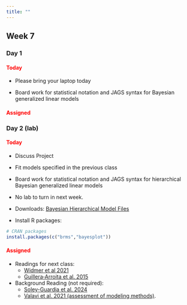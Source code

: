 ```yaml
---
title: ""
---
```


## Week 7

### Day 1

#### [Today]{style="color:red;"}

-   Please bring your laptop today

-   Board work for statistical notation and JAGS syntax for Bayesian generalized linear models

#### [Assigned]{style="color:red;"}
 
 
### Day 2 (lab)

#### [Today]{style="color:red;"}

-   Discuss Project

-   Fit models specified in the previous class

-   Board work for statistical notation and JAGS syntax for hierarchical Bayesian generalized linear models

-   No lab to turn in next week.

-   Downloads: <a href="/classfiles/hbayes/Bayesian.Hierarchical.Model2.zip">Bayesian Hierarchical Model Files</a>

-   Install R packages:

```r
# CRAN packages
install.packages(c("brms","bayesplot"))
```


#### [Assigned]{style="color:red;"}

-   Readings for next class:
    -   <a href="/readings/Widmer et al 2021.pdf">Widmer et al 2021</a>
    -   <a href="/readings/Guillera‐Arroita et al. 2015.pdf">Guillera‐Arroita et al. 2015</a>

- Background Reading (not required):
  - <a href="/readings/Soley-Guardia et al. 2024.pdf">Soley-Guardia et al. 2024</a>
  - <a href="/readings/Valavi et al. 2021.pdf"> Valavi et al. 2021 (assessment of modeling methods)</a>.



